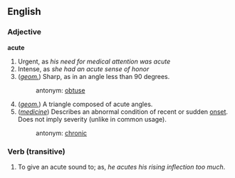 ==English==

===Adjective===
'''acute'''
# Urgent, as ''his need for medical attention was acute''
# Intense, as ''she had an acute sense of honor''
# (''[[geometry|geom.]]'') Sharp, as in an angle less than 90 degrees.
#:antonym: [[obtuse]]
# (''[[geometry|geom.]]'') A triangle composed of acute angles.
# (''[[medicine]]'') Describes an abnormal condition of recent or sudden [[onset]]. Does not imply severity (unlike in common usage).
#:antonym: [[chronic]]

===Verb (transitive)===
#To give an acute sound to; as, ''he acutes his rising inflection too much''.